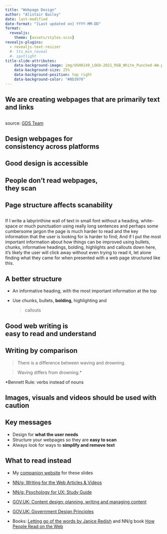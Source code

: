 ```yaml
---
title: "Webpage Design"
author: "Alistair Bailey"
date: last-modified
date-format: "[Last updated on] YYYY-MM-DD" 
format: 
  revealjs:
    theme: [assets/styles.scss] 
revealjs-plugins:
  - revealjs-text-resizer
  #- tts_min_reveal
  #- spotlight
title-slide-attributes:
    data-background-image: img/USH0149_LOGO-2021_RGB_White_Punched-AW.png
    data-background-size: 25%
    data-background-position: top right
    data-background-color: "#8D3970"
---
```


## We are creating webpages that are [primarily text and links]{.vonrestoff} {.center}

##  {#slide3-id data-menu-title="Government Design Service Poster" background-image="img/small-gov.png" background-size="contain" fig-alt="My alt text"}

[source: [GDS Team](https://www.flickr.com/photos/gdsteam/20955195028)]{.reference .absolute bottom="0" left="850"}

##  {#slide4-id data-menu-title="How people access the web" background-image="img/web-access-graph.gif" background-size="contain"}

## Design webpages for <br> [consistency]{.vonrestoff} across platforms {.center .bigger}

## Good design is [accessible]{.vonrestoff} {.center}

## People don't read webpages,<br>they [scan]{.vonrestoff} {.center}

## Page [structure]{.vonrestoff} affects scanability {.center}

##  {#slide9-id data-menu-title="Wall of text" .center}

If I write a labyrinthine wall of text in small font without a heading, white-space or much punctuation using really long sentences and perhaps some cumbersome jargon the page is much harder to read and the key information that the user is looking for is harder to find; And if I put the most important information about how things can be improved using bullets, chunks, informative headings, bolding, highlights and callouts down here, it's likely the user will click away without even trying to read it, let alone finding what they came for when presented with a web page structured like this.

## A better structure {.center}

-   An informative heading, with the most important information at the top

-   Use chunks, bullets, [**bolding**]{.highlight}, [highlighting]{.vonrestoff} and

    <div>

    > callouts
    >
    > </div>

## Good web writing is<br>[easy to read and understand]{.vonrestoff} {.center}

## Writing by comparison {.center}

:::{.fragment}

> There is a difference between waving and drowning.

:::

:::{.fragment}

> Waving differs from drowning.[*]{.highlight}


[[*]{.highlight}Bennett Rule: verbs instead of nouns]{.reference}

:::

## Images, visuals and videos should be [used with caution]{.vonrestoff} {.center}

##  {#slide14-id data-menu-title="NN/g Eyetracking Tiger page example" background-image="img/tigersincrisis-heat_corrected_cropped_watermark.png" background-size="contain"}

##  {#slide15-id data-menu-title="NN/g Eyetracking Wikipedia page example" background-image="img/wikiped_micbar_education_fpattern-spotted_6ps_ab_85rad_cropped_watermark.png" background-size="contain"}

## Key messages {.center}

-   Design for [**what the user needs**]{.vonrestoff}
-   Structure your webpages so they are [**easy to scan**]{.vonrestoff}
-   Always look for ways to [**simplify and remove text**]{.vonrestoff}

## What to read instead

- My [companion website](https://ab604.github.io/webpage-design/){.mylink} for these slides

-   [NN/g: Writing for the Web Articles & Videos](https://www.nngroup.com/topic/writing-web/)
-   [NN/g: Psychology for UX: Study Guide](https://www.nngroup.com/articles/psychology-study-guide/){.uri}
-   [GOV.UK: Content design: planning, writing and managing content](https://www.gov.uk/guidance/content-design/writing-for-gov-uk){.uri}
-   [GOV.UK: Government Design Principles](https://www.gov.uk/guidance/government-design-principles){.uri}
-   Books: [Letting go of the words by Janice Redish](https://southampton.on.worldcat.org/oclc/798674328){.uri} and NN/g book [How People Read on the Web](https://www.nngroup.com/reports/how-people-read-web-eyetracking-evidence/){.uri}
